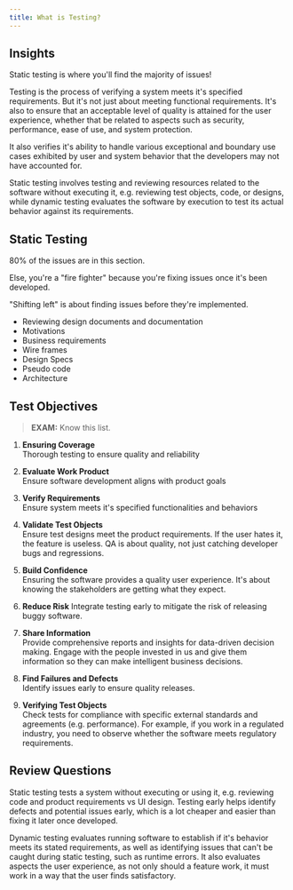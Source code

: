```yaml
---
title: What is Testing?
---
```



## Insights

Static testing is where you'll find the majority of issues!

Testing is the process of verifying a system meets it's specified requirements. But it's not just about meeting functional requirements. It's also to ensure that an acceptable level of quality is attained for the user experience, whether that be related to aspects such as security, performance, ease of use, and system protection.

It also verifies it's ability to handle various exceptional and boundary use cases exhibited by user and system behavior that the developers may not have accounted for.

Static testing involves testing and reviewing resources related to the software without executing it, e.g. reviewing test objects, code, or designs, while dynamic testing evaluates the software by execution to test its actual behavior against its requirements.

## Static Testing

80% of the issues are in this section.

Else, you're a "fire fighter" because you're fixing issues once it's been developed.

"Shifting left" is about finding issues before they're implemented.

* Reviewing design documents and documentation
* Motivations
* Business requirements
* Wire frames
* Design Specs
* Pseudo code
* Architecture

## Test Objectives

> **EXAM:** 
> Know this list.

1. **Ensuring Coverage**  
Thorough testing to ensure quality and reliability

2. **Evaluate Work Product**  
Ensure software development aligns with product goals

3. **Verify Requirements**  
Ensure system meets it's specified functionalities and behaviors

4. **Validate Test Objects**  
Ensure test designs meet the product requirements. If the user hates it, the feature is useless. QA is about quality, not just catching developer bugs and regressions.

5. **Build Confidence**  
Ensuring the software provides a quality user experience. It's about knowing the stakeholders are getting what they expect.

6. **Reduce Risk**
Integrate testing early to mitigate the risk of releasing buggy software.

7. **Share Information**  
Provide comprehensive reports and insights for data-driven decision making. Engage with the people invested in us and give them information so they can make intelligent business decisions.

8. **Find Failures and Defects**  
Identify issues early to ensure quality releases.

9. **Verifying Test Objects**  
Check tests for compliance with specific external standards and agreements (e.g. performance).
For example, if you work in a regulated industry, you need to observe whether the software meets regulatory requirements.

## Review Questions
<FAQList>
  <FAQ title="What's the difference between static and dynamic testing?">
    <p>Static testing tests a system without executing or using it, e.g. reviewing code and product requirements vs UI design. Testing early helps identify defects and potential issues early, which is a lot cheaper and easier than fixing it later once developed.</p>
    <p>Dynamic testing evaluates running software to establish if it's behavior meets its stated requirements, as well as identifying issues that can't be caught during static testing, such as runtime errors. It also evaluates aspects the user experience, as not only should a feature work, it must work in a way that the user finds satisfactory.</p>
  </FAQ>
  <FAQ title="What's the difference between testing and debugging?">
  </FAQ>
</FAQList>